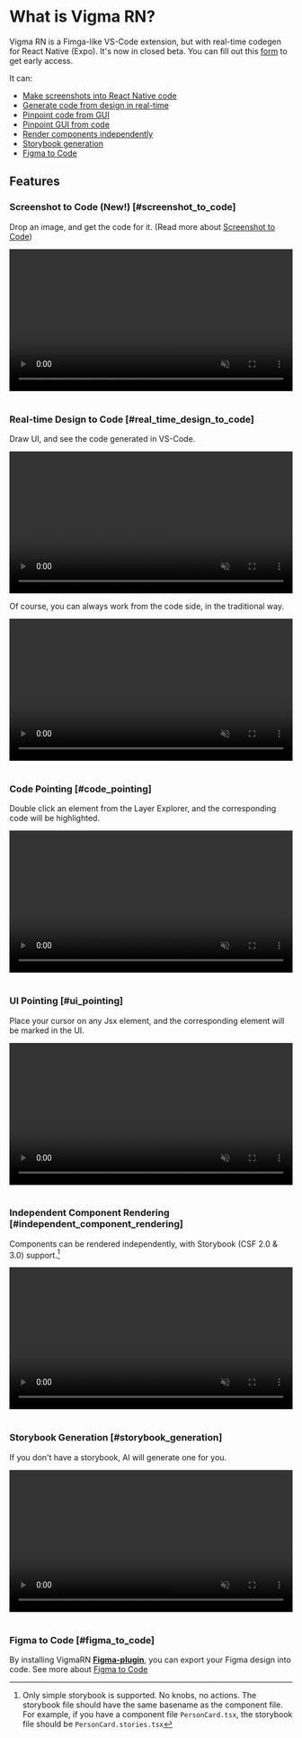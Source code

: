 # What is Vigma RN?

Vigma RN is a Fimga-like VS-Code extension, but with real-time codegen for React Native (Expo).
It's now in closed beta. You can fill out this [form](https://forms.gle/yoVn3v3kf9ysmHBr5) to get early access.

It can:

- [Make screenshots into React Native code](#screenshot_to_code)
- [Generate code from design in real-time](#real_time_design_to_code)
- [Pinpoint code from GUI](#code_pointing)
- [Pinpoint GUI from code](#ui_pointing)
- [Render components independently](#independent_component_rendering)
- [Storybook generation](#storybook_generation)
- [Figma to Code](#figma_to_code)

## Features

### Screenshot to Code (New!) [#screenshot_to_code]

Drop an image, and get the code for it. (Read more about [Screenshot to Code](/screenshot_to_code))

<video width='100%' controls muted loop>
  <source src='/videos/ScreenshotToCode.webm' type='video/webm' />
</video>
<br />
<br />

### Real-time Design to Code [#real_time_design_to_code]

Draw UI, and see the code generated in VS-Code.

<video width='100%' controls muted loop>
  <source src='/videos/PersonCard.webm' type='video/webm' />
</video>
<br />

Of course, you can always work from the code side, in the traditional way.

<video width='100%' controls muted loop>
  <source src='/videos/CodeToUi.webm' type='video/webm' />
</video>
<br />
<br />

### Code Pointing [#code_pointing]

Double click an element from the Layer Explorer, and the corresponding code will be highlighted.

<video width='100%' controls muted loop>
  <source src='/videos/CodePointing.webm' type='video/webm' />
</video>
<br />
<br />

### UI Pointing [#ui_pointing]

Place your cursor on any Jsx element, and the corresponding element will be marked in the UI.

<video width='100%' controls muted loop>
  <source src='/videos/UiPointing.webm' type='video/webm' />
</video>
<br />
<br />

### Independent Component Rendering [#independent_component_rendering]

Components can be rendered independently, with Storybook (CSF 2.0 & 3.0) support.[^1]

<video width='100%' controls muted loop>
  <source src='/videos/storybookSupport.webm' type='video/webm' />
</video>
<br />
<br />

### Storybook Generation [#storybook_generation]

If you don't have a storybook, AI will generate one for you.

<video width='100%' controls muted loop>
  <source src='/videos/storybookGeneration.webm' type='video/webm' />
</video>
<br />
<br />

### Figma to Code [#figma_to_code]

By installing VigmaRN [**Figma-plugin**](https://www.figma.com/community/plugin/1260477949715606742/vigma-rn), you can export your Figma design into code. See more about [Figma to Code](/more/figma_to_code)

[^1]: Only simple storybook is supported. No knobs, no actions. The storybook file should have the same basename as the component file. For example, if you have a component file `PersonCard.tsx`, the storybook file should be `PersonCard.stories.tsx`
